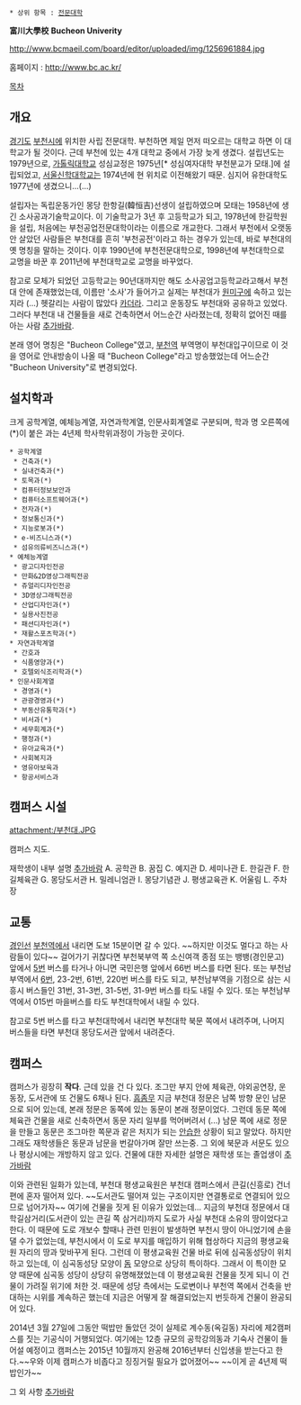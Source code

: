  * 상위 항목 : [[전문대학]]

'''富川大學校'''
'''Bucheon Univerity'''

http://www.bcmaeil.com/board/editor/uploaded/img/1256961884.jpg

홈페이지 : [http://www.bc.ac.kr/ http://www.bc.ac.kr/]

[[목차]]
== 개요 ==
[[경기도]] [[부천시]]에 위치한 사립 전문대학. 부천하면 제일 먼저 떠오르는 대학교 하면 이 대학교가 될 것이다. 근데 부천에 있는 4개 대학교 중에서 가장 늦게 생겼다. 설립년도는 1979년으로, [[가톨릭대학교]] 성심교정은 1975년[* 성심여자대학 부천분교가 모태.]에 설립되었고, [[서울신학대학교]]는 1974년에 현 위치로 이전해왔기 때문. 심지어 유한대학도 1977년에 생겼으니...(...)

설립자는 독립운동가인 몽당  한항길(韓恒吉)선생이 설립하였으며 모태는 1958년에 생긴 소사공과기술학교이다. 이 기술학교가 3년 후 고등학교가 되고, 1978년에 한길학원을 설립, 처음에는 부천공업전문대학이라는 이름으로 개교한다. 그래서 부천에서 오랫동안 살았던 사람들은 부천대를 흔히 '부천공전'이라고 하는 경우가 있는데, 바로 부천대의 옛 명칭을 말하는 것이다. 이후 1990년에 부천전문대학으로, 1998년에 부천대학으로 교명을 바꾼 후 2011년에 부천대학교로 교명을 바꾸었다.

참고로 모체가 되었던 고등학교는 90년대까지만 해도 소사공업고등학교라고해서 부천대 안에 존재했었는데, 이름만 '소사'가 들어가고 실제는 부천대가 [[원미구]]에 속하고 있는지라 (...) 헷갈리는 사람이 많았다 [[카더라]]. 그리고 운동장도 부천대와 공유하고 있었다. 그러다 부천대 내 건물들을 새로 건축하면서 어느순간 사라졌는데, 정확히 없어진 때를 아는 사람 [[추가바람]].
 
본래 영어 명칭은 "Bucheon College"였고, [[부천역]] 부역명이 부천대입구이므로 이 것을 영어로 안내방송이 나올 때 "Bucheon College"라고 방송했었는데 어느순간 "Bucheon University"로 변경되었다.

== 설치학과 ==
크게 공학계열, 예체능계열, 자연과학계열, 인문사회계열로 구분되며, 학과 명 오른쪽에 (*)이 붙은 과는 4년제 학사학위과정이 가능한 곳이다.

 * 공학계열
  * 건축과(*)
  * 실내건축과(*)
  * 토목과(*)
  * 컴퓨터정보보안과
  * 컴퓨터소프트웨어과(*)
  * 전자과(*)
  * 정보통신과(*)
  * 지능로봇과(*)
  * e-비즈니스과(*)
  * 섬유의류비즈니스과(*)
 * 예체능계열
  * 광고디자인전공
  * 만화&2D영상그래픽전공
  * 쥬얼리디자인전공
  * 3D영상그래픽전공
  * 산업디자인과(*)
  * 실용사진전공
  * 패션디자인과(*)
  * 재활스포츠학과(*)
 * 자연과학계열
  * 간호과
  * 식품영양과(*)
  * 호텔외식조리학과(*)
 * 인문사회계열
  * 경영과(*)
  * 관광경영과(*)
  * 부동산유통학과(*)
  * 비서과(*)
  * 세무회계과(*)
  * 행정과(*)
  * 유아교육과(*)
  * 사회복지과
  * 영유아보육과
  * 항공서비스과

== 캠퍼스 시설 ==
attachment:/부천대.JPG


캠퍼스 지도.

재학생이 내부 설명 [[추가바람]]
A. 공학관
B. 꿈집
C. 예지관
D. 세미나관
E. 한길관
F. 한길체육관
G. 몽당도서관
H. 밀레니엄관
I. 몽당기념관
J. 평생교육관
K. 어울림
L. 주차장

== 교통 ==
[[경인선]] [[부천역]]에서 내리면 도보 15분이면 갈 수 있다. ~~하지만 이것도 멀다고 하는 사람들이 있다~~ 걸어가기 귀찮다면 부천북부역 쪽 소신여객 종점 또는 뱅뱅(경인문고) 앞에서 [[부천 버스 5|5번]] 버스를 타거나 아니면 국민은행 앞에서 66번 버스를 타면 된다. 또는 부천남부역에서 [[부천 버스 6|6번]], 23-2번, 61번, 220번 버스를 타도 되고, 부천남부역을 기점으로 삼는 시흥시 버스들인 31번, 31-3번, 31-5번, 31-9번 버스를 타도 내릴 수 있다. 또는 부천남부역에서 015번 마을버스를 타도 부천대학에서 내릴 수 있다.

참고로 5번 버스를 타고 부천대학에서 내리면 부천대학 북문 쪽에서 내려주며, 나머지 버스들을 타면 부천대 몽당도서관 앞에서 내려준다.

== 캠퍼스 ==
캠퍼스가 굉장히 '''작다'''. 근데 있을 건 다 있다. 조그만 부지 안에 체육관, 야외공연장, 운동장, 도서관에 또 건물도 6채나 된다. [[흠좀무]] 지금 부천대 정문은 남쪽 방향 문인 남문으로 되어 있는데, 본래 정문은 동쪽에 있는 동문이 본래 정문이었다. 그런데 동문 쪽에 체육관 건물을 새로 신축하면서 동문 자리 일부를 먹어버려서 (...) 남문 쪽에 새로 정문을 만들고 동문은 조그마한 쪽문과 같은 처지가 되는 [[안습]]한 상황이 되고 말았다. 하지만 그래도 재학생들은 동문과 남문을 번갈아가며 잘만 쓰는중. 그 외에 북문과 서문도 있으나 평상시에는 개방하지 않고 있다. 건물에 대한 자세한 설명은 재학생 또는 졸업생이 [[추가바람]]

이와 관련된 일화가 있는데, 부천대 평생교육원은 부천대 캠퍼스에서 큰길(신흥로) 건너편에 혼자 떨어져 있다. ~~도서관도 떨어져 있는 구조이지만 연결통로로 연결되어 있으므로 넘어가자~~ 여기에 건물을 짓게 된 이유가 있었는데...
지금의 부천대 정문에서 대학길삼거리(도서관이 있는 큰길 쪽 삼거리)까지 도로가 사실 부천대 소유의 땅이었다고 한다. 이 때문에 도로 개보수 할때나 관련 민원이 발생하면 부천시 땅이 아니었기에 손을 댈 수가 없었는데, 부천시에서 이 도로 부지를 매입하기 위해 협상하다 지금의 평생교육원 자리의 땅과 맞바꾸게 된다. 그런데 이 평생교육원 건물 바로 뒤에 심곡동성당이 위치하고 있는데, 이 심곡동성당 모양이 [[돔]] 모양으로 상당히 특이하다. 그래서 이 특이한 모양 때문에 심곡동 성당이 상당히 유명해졌었는데 이 평생교육원 건물을 짓게 되니 이 건물이 가려질 위기에 처한 것. 때문에 성당 측에서는 도로변이나 부천역 쪽에서 건축을 반대하는 시위를 계속하곤 했는데 지금은 어떻게 잘 해결되었는지 번듯하게 건물이 완공되어 있다.

2014년 3월 27일에 그동안 떡밥만 돌았던 것이 실제로 계수동(옥길동) 자리에 제2캠퍼스를 짓는 기공식이 거행되었다. 여기에는 12층 규모의 공학강의동과 기숙사 건물이 들어설 예정이고 캠퍼스는 2015년 10월까지 완공해 2016년부터 신입생을 받는다고 한다.~~우와 이제 캠퍼스가 비좁다고 징징거릴 필요가 없어졌어~~ ~~이게 곧 4년제 떡밥인가~~

그 외 사항 [[추가바람]]
